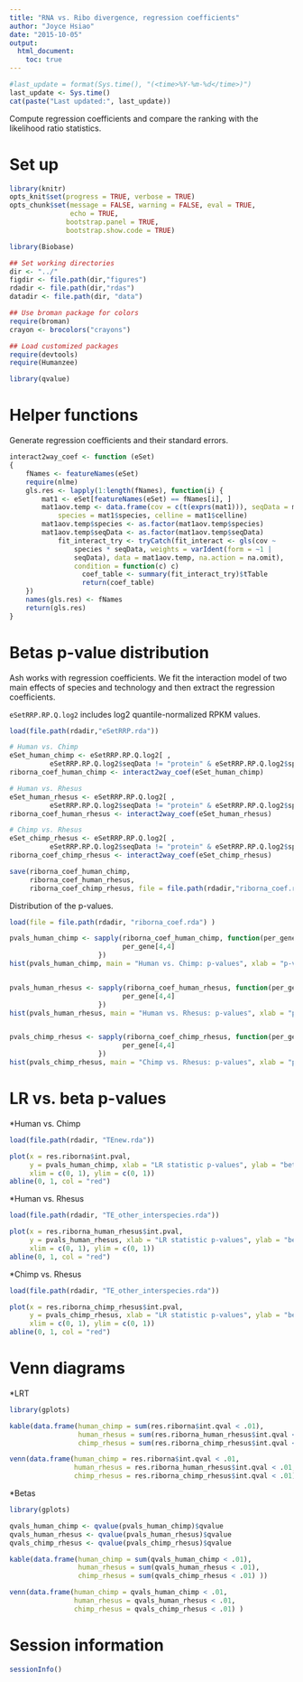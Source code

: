 ```yaml
---
title: "RNA vs. Ribo divergence, regression coefficients"
author: "Joyce Hsiao"
date: "2015-10-05"
output: 
  html_document:
    toc: true
---
```


```r
#last_update = format(Sys.time(), "(<time>%Y-%m-%d</time>)")
last_update <- Sys.time()
cat(paste("Last updated:", last_update))
```

Compute regression coefficients and compare the ranking with the likelihood ratio statistics.

Set up
======

```r
library(knitr)
opts_knit$set(progress = TRUE, verbose = TRUE)
opts_chunk$set(message = FALSE, warning = FALSE, eval = TRUE, 
               echo = TRUE,
              bootstrap.panel = TRUE, 
              bootstrap.show.code = TRUE)
```


```r
library(Biobase)

## Set working directories 
dir <- "../"
figdir <- file.path(dir,"figures")
rdadir <- file.path(dir,"rdas")
datadir <- file.path(dir, "data")

## Use broman package for colors
require(broman)
crayon <- brocolors("crayons")

## Load customized packages
require(devtools)
require(Humanzee)

library(qvalue)
```



Helper functions
================

Generate regression coefficients and their standard errors.

```r
interact2way_coef <- function (eSet) 
{
    fNames <- featureNames(eSet)
    require(nlme)
    gls.res <- lapply(1:length(fNames), function(i) {
        mat1 <- eSet[featureNames(eSet) == fNames[i], ]
        mat1aov.temp <- data.frame(cov = c(t(exprs(mat1))), seqData = mat1$seqData, 
            species = mat1$species, celline = mat1$celline)
        mat1aov.temp$species <- as.factor(mat1aov.temp$species)
        mat1aov.temp$seqData <- as.factor(mat1aov.temp$seqData)
            fit_interact_try <- tryCatch(fit_interact <- gls(cov ~ 
                species * seqData, weights = varIdent(form = ~1 | 
                seqData), data = mat1aov.temp, na.action = na.omit), 
                condition = function(c) c)
                  coef_table <- summary(fit_interact_try)$tTable
                  return(coef_table)
    })
    names(gls.res) <- fNames
    return(gls.res)
}
```



Betas p-value distribution
==========================

Ash works with regression coefficients. We fit the interaction model of two main effects of species and technology and then extract the regression coefficients.

`eSetRRP.RP.Q.log2` includes log2 quantile-normalized RPKM values.

```r
load(file.path(rdadir,"eSetRRP.rda"))

# Human vs. Chimp
eSet_human_chimp <- eSetRRP.RP.Q.log2[ , 
          eSetRRP.RP.Q.log2$seqData != "protein" & eSetRRP.RP.Q.log2$species != "rhesus"]
riborna_coef_human_chimp <- interact2way_coef(eSet_human_chimp)

# Human vs. Rhesus
eSet_human_rhesus <- eSetRRP.RP.Q.log2[ , 
          eSetRRP.RP.Q.log2$seqData != "protein" & eSetRRP.RP.Q.log2$species != "chimp"]
riborna_coef_human_rhesus <- interact2way_coef(eSet_human_rhesus)

# Chimp vs. Rhesus
eSet_chimp_rhesus <- eSetRRP.RP.Q.log2[ , 
          eSetRRP.RP.Q.log2$seqData != "protein" & eSetRRP.RP.Q.log2$species != "human"]
riborna_coef_chimp_rhesus <- interact2way_coef(eSet_chimp_rhesus)

save(riborna_coef_human_chimp,
     riborna_coef_human_rhesus,
     riborna_coef_chimp_rhesus, file = file.path(rdadir,"riborna_coef.rda"))
```


Distribution of the p-values.

```r
load(file = file.path(rdadir, "riborna_coef.rda") )

pvals_human_chimp <- sapply(riborna_coef_human_chimp, function(per_gene) {
                            per_gene[4,4]
                      })
hist(pvals_human_chimp, main = "Human vs. Chimp: p-values", xlab = "p-values")


pvals_human_rhesus <- sapply(riborna_coef_human_rhesus, function(per_gene) {
                            per_gene[4,4]
                      })
hist(pvals_human_rhesus, main = "Human vs. Rhesus: p-values", xlab = "p-values")


pvals_chimp_rhesus <- sapply(riborna_coef_chimp_rhesus, function(per_gene) {
                            per_gene[4,4]
                      })
hist(pvals_chimp_rhesus, main = "Chimp vs. Rhesus: p-values", xlab = "p-values")
```



LR vs. beta p-values
====================

*Human vs. Chimp

```r
load(file.path(rdadir, "TEnew.rda"))

plot(x = res.riborna$int.pval,
     y = pvals_human_chimp, xlab = "LR statistic p-values", ylab = "beta p-values",
     xlim = c(0, 1), ylim = c(0, 1))
abline(0, 1, col = "red")
```



*Human vs. Rhesus

```r
load(file.path(rdadir, "TE_other_interspecies.rda"))

plot(x = res.riborna_human_rhesus$int.pval,
     y = pvals_human_rhesus, xlab = "LR statistic p-values", ylab = "beta p-values",
     xlim = c(0, 1), ylim = c(0, 1))
abline(0, 1, col = "red")
```



*Chimp vs. Rhesus

```r
load(file.path(rdadir, "TE_other_interspecies.rda"))

plot(x = res.riborna_chimp_rhesus$int.pval,
     y = pvals_chimp_rhesus, xlab = "LR statistic p-values", ylab = "beta p-values",
     xlim = c(0, 1), ylim = c(0, 1))
abline(0, 1, col = "red")
```


Venn diagrams
=============

*LRT

```r
library(gplots)

kable(data.frame(human_chimp = sum(res.riborna$int.qval < .01),
                 human_rhesus = sum(res.riborna_human_rhesus$int.qval < .01),
                 chimp_rhesus = sum(res.riborna_chimp_rhesus$int.qval < .01) ))

venn(data.frame(human_chimp = res.riborna$int.qval < .01,
                human_rhesus = res.riborna_human_rhesus$int.qval < .01,
                chimp_rhesus = res.riborna_chimp_rhesus$int.qval < .01) )
```



*Betas

```r
library(gplots)

qvals_human_chimp <- qvalue(pvals_human_chimp)$qvalue
qvals_human_rhesus <- qvalue(pvals_human_rhesus)$qvalue
qvals_chimp_rhesus <- qvalue(pvals_chimp_rhesus)$qvalue

kable(data.frame(human_chimp = sum(qvals_human_chimp < .01),
                 human_rhesus = sum(qvals_human_rhesus < .01),
                 chimp_rhesus = sum(qvals_chimp_rhesus < .01) ))

venn(data.frame(human_chimp = qvals_human_chimp < .01,
                human_rhesus = qvals_human_rhesus < .01,
                chimp_rhesus = qvals_chimp_rhesus < .01) )
```


Session information
========================


```r
sessionInfo()
```

